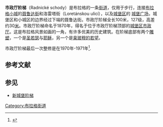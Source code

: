 '''市政厅阶梯'''（Radnické schody）是布拉格的一条[[街道|街道]]，仅用于步行，连接[[布拉格小城|布拉格小城]]的[[聂鲁达街|聂鲁达街]]和洛雷塔街（Loretánskou ulicí），以及[[城堡区|城堡区]]的 [[城堡广场|城堡广场]]，城堡区和小城区的边界经过下端的聂鲁达街。市政厅阶梯全长100米，127级，高差约30[[米_(单位)|米]]。市政厅阶梯命名于1870年，得名于位于市政厅阶梯顶部的[[城堡区市政厅|城堡区市政厅]]。这是布拉格风景如画的一角，有许多优美的历史建筑。在阶梯底部有两个[[雕塑|雕塑]]，一个是[[圣若瑟|圣若瑟]]与[[耶稣|耶稣]]，另一个是[[臬玻穆的若望|臬玻穆的若望]]。 

市政厅阶梯最后一次整修是在1970年-1971年<ref>{{Cite web |url=http://www.praha1.cz/cps/praha-1-radnicke-schody.html |title=存档副本 |access-date=2011-03-09 |archive-url=https://web.archive.org/web/20120323042053/http://www.praha1.cz/cps/praha-1-radnicke-schody.html |archive-date=2012-03-23 |dead-url=yes }}</ref>.

==参考文献==
<references />

==参见==
*[[新城堡阶梯|新城堡阶梯]]

[[Category:布拉格街道|Category:布拉格街道]]